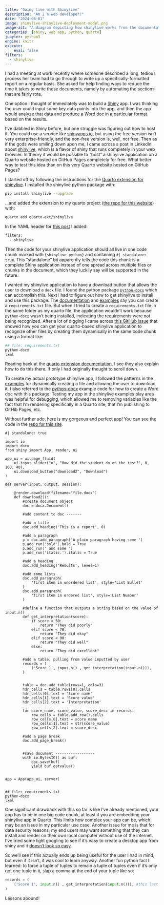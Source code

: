 ```yaml
---
title: "Going live with Shinylive"
description: "Am I a web developer?"
date: "2024-08-01"
image: shinylive-shinylive-deployment-model.png
image-alt: "A diagram depicting how shinylive works from the documentation. The documenation says: When an application is deployed with Shinylive, Python and Shiny run in the web browser: the browser is effectively both the client and server for the application. There is a web server that serves files, but it does not run Python or Shiny—it can be a “dumb” static web server. Source: https://shiny.posit.co/py/docs/shinylive.html#deploying-shinylive-applications"
categories: [shiny, web app, python, quarto]
jupyter: python3
engine: knitr
execute:
    eval: false
filters:
  - shinylive
---
```


I had a meeting at work recently where someone described a long, tedious process her team had to go through to write up a specifically-formatted report on a regular basis. She asked for help finding ways to reduce the time it takes to write these documents, namely by automating the sections that are fairly rote. 

One option I thought of immediately was to build a [Shiny](https://www.rstudio.com/products/shiny/) app. I was thinking the user could input some key data points into the app, and then the app would analyze that data and produce a Word doc in a particular format based on the results.

I've dabbled in Shiny before, but one struggle was figuring out how to host it. You could use a service like [shinyapps.io](https://www.shinyapps.io), but using the free version isn't very enterprise-friendly, and the non-free version is, well, not free. Then as if the gods were smiling down upon me, I came across a post in LinkedIn about [shinylive](https://shiny.posit.co/py/docs/shinylive.html), which is a flavor of shiny that runs completely in your web browser. In theory it would be possible to "host" a shinylive application on a Quarto website hosted on GitHub Pages completely for free. What better way to test this idea than on this very Quarto website hosted on GitHub Pages? 

I started off by following the instructions for the [Quarto extension for shinylive](https://github.com/quarto-ext/shinylive). I installed the shinylive python package with:


```bash
pip install shinylive --upgrade
```


...and added the extension to my quarto project ([the repo for this website](https://github.com/lindsayevanslee/lindsay-codes)) with:

```bash
quarto add quarto-ext/shinylive
```

In the YAML header for [this post](https://github.com/lindsayevanslee/lindsay-codes/blob/main/posts/shinylive/index.qmd) I added:

```bash
filters:
  - shinylive
```

Then the code for your shinylive application should all live in one code chunk marked with `{shinylive-python}` and containing `#| standalone: true`. This "standalone" bit apparently tells the code this chunk is a complete Shiny application instead of one spread across multiple files or chunks in the document, which they luckily say will be supported in the future.

I wanted my shinylive application to have a download button that allows the user to download a `docx` file. I found the python package [`python-docx`](https://pypi.org/project/python-docx/) which can accomplish this. Next I had to figure out how to get shinylive to install and use this package. The [documentation](https://shiny.posit.co/py/docs/shinylive.html#requiring-extra-packages-with-requirements.txt) and [examples](https://shinylive.io/py/examples/#extra-packages) say you can create a `requirements.txt` file. But when I tried to create a `requirements.txt` file in the same folder as my quarto file, the application wouldn't work because `python-docx` wasn't being installed, indicating the requirements were not being recognized. After a lot of digging I came across [this GitHub issue](https://github.com/quarto-ext/shinylive/issues/5) that showed how you can get your quarto-based shinylive application to recognize other files by creating them dynamically in the same code chunk using a format like:

```bash
## file: requirements.txt
python-docx
lxml
```

Reading back at the [quarto extension documentation](https://github.com/quarto-ext/shinylive), I see they also explain how to do this there. If only I had originally thought to scroll down.

To create my actual prototype shinylive app, I followed the patterns in the [examples](https://shinylive.io/py/examples/#file-download) for dynamically creating a file and allowing the user to download it. I also referred to the [python-docx](https://python-docx.readthedocs.io/en/latest/) example code for how to create a Word doc with this package. Testing my app in the shinylive examples play area was helpful for debugging, which allowed me to removing variables like the fact that I'm rendering specifically in a Quarto site, that I'm publishing to GitHib Pages, etc.

Without further ado, here is my gorgeous and perfect app! You can see the code in the [repo for this site](https://github.com/lindsayevanslee/lindsay-codes/blob/main/posts/shinylive/index.qmd).


```shinylive-python
#| standalone: true

import io
import docx
from shiny import App, render, ui

app_ui = ui.page_fluid(
    ui.input_slider("n", "How did the student do on the test?", 0, 100, 40),
    ui.download_button("download2", "Download")
)

def server(input, output, session):

    @render.download(filename="file.docx")
    def download2():
        #create document object
        doc = docx.Document()

        #add content to doc -------

        #add a title
        doc.add_heading('This is a report', 0)

        #add a paragraph
        p = doc.add_paragraph('A plain paragraph having some ')
        p.add_run('bold').bold = True
        p.add_run(' and some ')
        p.add_run('italic.').italic = True

        #add a heading
        doc.add_heading('Results', level=1)

        #add some lists
        doc.add_paragraph(
            'first item in unordered list', style='List Bullet'
        )
        doc.add_paragraph(
            'first item in ordered list', style='List Number'
        )

        #define a function that outputs a string based on the value of input.n()
        def get_interpretation(score):
            if score < 50:
                return "They did poorly"
            elif score < 70:
                return "They did okay"
            elif score < 90:
                return "They did well"
            else:
                return "They did excellent"
        
        #add a table, pulling from value inputted by user
        records = (
            ('Score 1', input.n() , get_interpretation(input.n())),
        )

        
        table = doc.add_table(rows=1, cols=3)
        hdr_cells = table.rows[0].cells
        hdr_cells[0].text = 'Score name'
        hdr_cells[1].text = 'Score value'
        hdr_cells[2].text = 'Interpretation'
        
        for score_name, score_value, score_desc in records:
            row_cells = table.add_row().cells
            row_cells[0].text = score_name
            row_cells[1].text = str(score_value)
            row_cells[2].text = score_desc

        #add a page break
        doc.add_page_break()


        #save document ------------------
        with io.BytesIO() as buf:
            doc.save(buf)
            yield buf.getvalue()


app = App(app_ui, server)


## file: requirements.txt
python-docx
lxml

```


One significant drawback with this so far is like I've already mentioned, your app has to be in one big code chunk, at least if you are embedding your shinylive app in Quarto. This limits how complex your app can be, which may be an issue in my particular use case. Another issue for me is that for data security reasons, my end users may want something that they can install and render on their own local computer without use of the internet. I've tried some light googling to see if it's easy to create a desktop app from shiny and it [doesn't look so easy](https://www.r-bloggers.com/2014/04/deploying-desktop-apps-with-r/). 

So we'll see if this actually ends up being useful for the user I had in mind, but even if it isn't, it was cool to learn anyway. Another fun python fact I learned: to force a tuple of tuples to remain a tuple of tuples even if it's only got one tuple in it, slap a comma at the end of your tuple like so:

```python
records = (
    ('Score 1', input.n() , get_interpretation(input.n())), #this last comma is key
)
```

Lessons abound!
